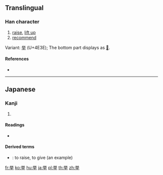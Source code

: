 {{also|拳|舉}}
==Translingual==
{{Han simplified forms|舉|挙|举}}

===Han character===
{{Han char|rn=64|rad=手|as=06|sn=10|four=|canj=FCQ,XFCQ|ids=⿱兴手}}

# [[raise]], [[lift up]]
# [[recommend]]

Variant: [[举]] (U+4E3E); The bottom part displays as [[𠀆]].

====References====
* {{Han ref|kx=0431.171|dkj=12081|dj=0780.230|hdz=31864.081|uh=6319|ud=25369}}

----

==Japanese==

===Kanji===
{{ja-kanji|grade=4|rs=手06|style=s|kyu=擧}}

# {{defn|lang=ja|sort=手06}}

====Readings====
* {{ja-readings|goon=[[こ]] (ko)|kanon=[[きょ]] (kyo)|kun=[[あげる]] (ageru), [[あがる]] (agaru), [[こぞる]] (kozoru)}}

====Derived terms====
* {{ja-r|挙げる|あげる}}: to raise, to give (an example)

[[fr:挙]]
[[ko:挙]]
[[hu:挙]]
[[ja:挙]]
[[pl:挙]]
[[th:挙]]
[[zh:挙]]